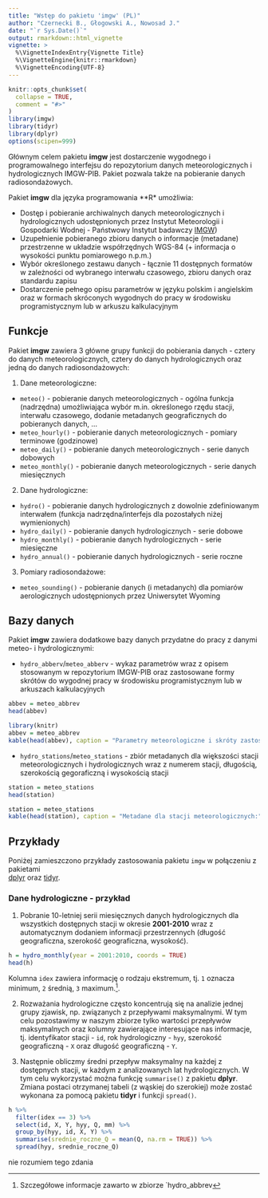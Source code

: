 ```yaml
---
title: "Wstęp do pakietu 'imgw' (PL)"
author: "Czernecki B., Głogowski A., Nowosad J."
date: "`r Sys.Date()`"
output: rmarkdown::html_vignette
vignette: >
  %\VignetteIndexEntry{Vignette Title}
  %\VignetteEngine{knitr::rmarkdown}
  %\VignetteEncoding{UTF-8}
---
```


```r
knitr::opts_chunk$set(
  collapse = TRUE,
  comment = "#>"
)
library(imgw)
library(tidyr)
library(dplyr)
options(scipen=999)
```

Głównym celem pakietu **imgw** jest dostarczenie wygodnego i programowalnego interfejsu do repozytorium danych meteorologicznych i hydrologicznych IMGW-PIB. Pakiet pozwala także na pobieranie danych radiosondażowych.

Pakiet **imgw** dla języka programowania **R* umożliwia:

- Dostęp i pobieranie archiwalnych danych meteorologicznych i hydrologicznych udostępnionych przez Instytut Meteorologii i Gospodarki Wodnej - Państwowy Instytut badawczy [IMGW](https://dane.imgw.pl/))
- Uzupełnienie pobieranego zbioru danych o informacje (metadane) przestrzenne w układzie współrzędnych WGS-84 (+ informacja o wysokości punktu pomiarowego n.p.m.)
- Wybór określonego zestawu danych - łącznie 11 dostępnych formatów w zależności od wybranego interwału czasowego, zbioru danych oraz standardu zapisu 
- Dostarczenie pełnego opisu parametrów w języku polskim i angielskim oraz w formach skróconych wygodnych do pracy w środowisku programistycznym lub w arkuszu kalkulacyjnym
<!--co jeszcze>-->

## Funkcje

Pakiet **imgw** zawiera 3 główne grupy funkcji do pobierania danych - cztery do danych meteorologicznych, cztery do danych hydrologicznych oraz jedną do danych radiosondażowych:

1. Dane meteorologiczne:

- `meteo()` - pobieranie danych meteorologicznych - ogólna funkcja (nadrzędna) umożliwiająca wybór m.in. określonego rzędu stacji, interwału czasowego, dodanie metadanych geograficznych do pobieranych danych, ... 
- `meteo_hourly()` - pobieranie danych meteorologicznych - pomiary terminowe (godzinowe)
- `meteo_daily()` - pobieranie danych meteorologicznych - serie danych dobowych
- `meteo_monthly()` - pobieranie danych meteorologicznych - serie danych miesięcznych

2. Dane hydrologiczne: 

- `hydro()` - pobieranie danych hydrologicznych z dowolnie zdefiniowanym interwałem (funkcja nadrzędna/interfejs dla pozostałych niżej wymienionych)
- `hydro_daily()` - pobieranie danych hydrologicznych - serie dobowe
- `hydro_monthly()` - pobieranie danych hydrologicznych - serie miesięczne
- `hydro_annual()` - pobieranie danych hydrologicznych - serie roczne

3. Pomiary radiosondażowe:

- `meteo_sounding()` - pobieranie danych (i metadanych) dla pomiarów aerologicznych udostępnionych przez Uniwersytet Wyoming


## Bazy danych

Pakiet **imgw** zawiera dodatkowe bazy danych przydatne do pracy z danymi meteo- i hydrologicznymi:

- `hydro_abberv`/`meteo_abberv` - wykaz parametrów wraz z opisem stosowanym w repozytorium IMGW-PIB oraz zastosowane formy skrótów do wygodnej pracy w środowisku programistycznym lub w arkuszach kalkulacyjnych

```r
abbev = meteo_abbrev
head(abbev)
```

```r
library(knitr)
abbev = meteo_abbrev
kable(head(abbev), caption = "Parametry meteorologiczne i skróty zastosowane w pakiecie:")
```


- `hydro_stations`/`meteo_stations` - zbiór metadanych  dla większości stacji meteorologicznych i hydrologicznych wraz z numerem stacji, długością, szerokością gegoraficzną i wysokością stacji

```r
station = meteo_stations
head(station)
```

```r
station = meteo_stations
kable(head(station), caption = "Metadane dla stacji meteorologicznych:")
```


## Przykłady

Poniżej zamieszczono przykłady zastosowania pakietu `imgw` w połączeniu z pakietami  
 [dplyr](https://cran.r-project.org/web/packages/dplyr/vignettes/dplyr.html) oraz [tidyr](https://cran.r-project.org/web/packages/tidyr/vignettes/tidy-data.html).

### Dane hydrologiczne - przykład

1. Pobranie 10-letniej serii miesięcznych danych hydrologicznych dla wszystkich dostępnych stacji w okresie **2001-2010** wraz z automatycznym dodaniem informacji przestrzennych (długość geograficzna, szerokość geograficzna, wysokość).

```r
h = hydro_monthly(year = 2001:2010, coords = TRUE)
head(h)
```

Kolumna `idex` zawiera informację o rodzaju ekstremum, tj. `1` oznacza minimum, `2` średnią,  `3` maximum.^[Szczegółowe informacje zawarto  w  zbiorze `hydro_abbrev].

2. Rozważania hydrologiczne często koncentrują się na analizie jednej grupy zjawisk, np. związanych z przepływami maksymalnymi. W tym celu pozostawimy w naszym zbiorze tylko wartości przepływów maksymalnych oraz kolumny zawierające interesujące nas informacje, tj. 
identyfikator stacji - `id`, rok hydrologiczny - `hyy`, szerokość geograficzną - `X` oraz długość geograficzną - `Y`.

3. Następnie obliczmy średni przepływ maksymalny na każdej z dostępnych stacji, w każdym z analizowanych lat hydrologicznych. W tym celu wykorzystać można funkcję `summarise()` z pakietu **dplyr**. Zmiana postaci otrzymanej tabeli (z wąskiej do szerokiej) może zostać wykonana za pomocą pakietu **tidyr** i funkcji `spread()`. 

```r
h %>%
  filter(idex == 3) %>%
  select(id, X, Y, hyy, Q, mm) %>%
  group_by(hyy, id, X, Y) %>%
  summarise(srednie_roczne_Q = mean(Q, na.rm = TRUE)) %>%
  spread(hyy, srednie_roczne_Q)
```

<!-- The resulting table can be easily exported to any spatial software with a changing annual maximum annual average water flow rate over the decade for Poland as a whole. -->
nie rozumiem tego zdania
<!-- dodatkowo można pokazać jak zapisać wynik do formatu teskstowego/excela/przestrzennego -->

